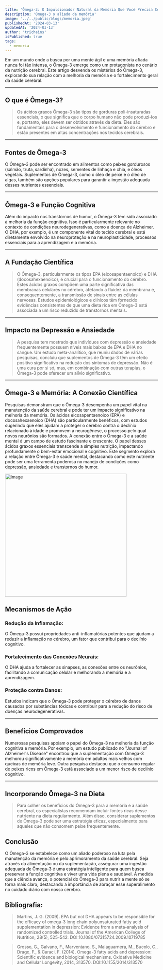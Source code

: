 ```yaml
---
title: 'Ômega-3: O Impulsionador Natural da Memória Que Você Precisa Conhecer'
description: 'Ômega-3 o aliado da memória'
image: '../../public/blogs/memoria.jpeg'
publishedAt: '2024-03-13'
updatedAt: '2024-03-13'
author: 'trichains'
isPublished: true
tags:
  - memoria
---
```


Em um mundo onde a busca por uma mente ágil e uma memória afiada nunca foi tão intensa, o Ômega-3 emerge como um protagonista no cenário da nutrição cerebral. Este artigo desvenda os mistérios do Ômega-3, explorando sua relação com a melhoria da memória e o fortalecimento geral da saúde cerebral.

---

## O que é Ômega-3?

> Os ácidos graxos Ômega-3 são tipos de gorduras poli-insaturadas essenciais, o que significa que o corpo humano não pode produzi-los e, portanto, eles devem ser obtidos através da dieta. Eles são fundamentais para o desenvolvimento e funcionamento do cérebro e estão presentes em altas concentrações nos tecidos cerebrais.

 
---

## Fontes de Ômega-3

O Ômega-3 pode ser encontrado em alimentos como peixes gordurosos (salmão, truta, sardinha), nozes, sementes de linhaça e chia, e óleos vegetais. Suplementos de Ômega-3, como o óleo de peixe e o óleo de algas, também são opções populares para garantir a ingestão adequada desses nutrientes essenciais.




---
## Ômega-3 e Função Cognitiva

Além do impacto nos transtornos de humor, o Ômega-3 tem sido associado à melhoria da função cognitiva. Isso é particularmente relevante no contexto de condições neurodegenerativas, como a doença de Alzheimer. O DHA, por exemplo, é um componente vital do tecido cerebral e está diretamente envolvido na neuroproteção e na neuroplasticidade, processos essenciais para a aprendizagem e a memória.

---

## A Fundação Científica

> O Ômega-3, particularmente os tipos EPA (eicosapentaenoico) e DHA (docosahexaenoico), é crucial para o funcionamento do cérebro. Estes ácidos graxos compõem uma parte significativa das membranas celulares no cérebro, afetando a fluidez da membrana e, consequentemente, a transmissão de sinais entre as células nervosas. Estudos epidemiológicos e clínicos têm fornecido evidências consistentes de que uma dieta rica em Ômega-3 está associada a um risco reduzido de transtornos mentais.

---

## Impacto na Depressão e Ansiedade

> A pesquisa tem mostrado que indivíduos com depressão e ansiedade frequentemente possuem níveis mais baixos de EPA e DHA no sangue. Um estudo meta-analítico, que reuniu dados de várias pesquisas, concluiu que suplementos de Ômega-3 têm um efeito positivo significativo na redução dos sintomas de depressão. Não é uma cura por si só, mas, em combinação com outras terapias, o Ômega-3 pode oferecer um alívio significativo.

---

## Ômega-3 e Memória: A Conexão Científica

Pesquisas demonstram que o Ômega-3 desempenha um papel vital na manutenção da saúde cerebral e pode ter um impacto significativo na melhoria da memória. Os ácidos eicosapentaenoico (EPA) e docosahexaenoico (DHA) são particularmente benéficos, com estudos sugerindo que eles ajudam a proteger o cérebro contra o declínio relacionado à idade e promovem a neurogênese, o processo pelo qual novos neurônios são formados.
  A conexão entre o Ômega-3 e a saúde mental é um campo de estudo fascinante e crescente. O papel desses ácidos graxos essenciais transcende a simples nutrição, impactando profundamente o bem-estar emocional e cognitivo. Este segmento explora a relação entre Ômega-3 e saúde mental, destacando como este nutriente pode ser uma ferramenta poderosa no manejo de condições como depressão, ansiedade e transtornos do humor.

<Image
  src="/blog/blogs/omega3.jpg"
  width="400"
  height="404"
  alt="Image"
  sizes="100vw"
/>


## Mecanismos de Ação

### Redução da Inflamação: 
  O Ômega-3 possui propriedades anti-inflamatórias potentes que ajudam a reduzir a inflamação no cérebro, um fator que contribui para o declínio cognitivo.

### Fortalecimento das Conexões Neurais:
  O DHA ajuda a fortalecer as sinapses, as conexões entre os neurônios, facilitando a comunicação celular e melhorando a memória e a aprendizagem.

### Proteção contra Danos:
  Estudos indicam que o Ômega-3 pode proteger o cérebro de danos causados por substâncias tóxicas e contribuir para a redução do risco de doenças neurodegenerativas.

---

## Benefícios Comprovados

Numerosas pesquisas apoiam o papel do Ômega-3 na melhoria da função cognitiva e memória. Por exemplo, um estudo publicado no "Journal of Alzheimer's Disease" encontrou que a suplementação com Ômega-3 melhorou significativamente a memória em adultos mais velhos com queixas de memória leve. Outra pesquisa destacou que o consumo regular de peixes ricos em Ômega-3 está associado a um menor risco de declínio cognitivo.

---

## Incorporando Ômega-3 na Dieta

> Para colher os benefícios do Ômega-3 para a memória e a saúde cerebral, os especialistas recomendam incluir fontes ricas desse nutriente na dieta regularmente. Além disso, considerar suplementos de Ômega-3 pode ser uma estratégia eficaz, especialmente para aqueles que não consomem peixe frequentemente.

## Conclusão

O Ômega-3 se estabelece como um aliado poderoso na luta pela manutenção da memória e pelo aprimoramento da saúde cerebral. Seja através da alimentação ou da suplementação, assegurar uma ingestão adequada de Ômega-3 é uma estratégia inteligente para quem busca preservar a função cognitiva e viver uma vida plena e saudável. À medida que a ciência avança, o potencial do Ômega-3 para nutrir a mente só se torna mais claro, destacando a importância de abraçar esse superalimento no cuidado diário com nosso cérebro.

## Bibliografia:

>Martins, J. G. (2009). EPA but not DHA appears to be responsible for the efficacy of omega-3 long chain polyunsaturated fatty acid supplementation in depression: Evidence from a meta-analysis of randomized controlled trials. Journal of the American College of Nutrition, 28(5), 525-542. DOI:10.1080/07315724.2009.10719785

>Grosso, G., Galvano, F., Marventano, S., Malaguarnera, M., Bucolo, C., Drago, F., & Caraci, F. (2014). Omega-3 fatty acids and depression: Scientific evidence and biological mechanisms. Oxidative Medicine and Cellular Longevity, 2014, 313570. DOI:10.1155/2014/313570




